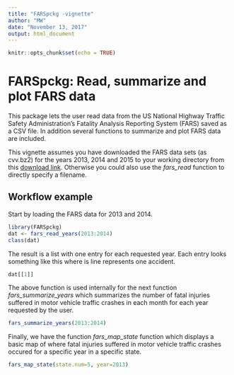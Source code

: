 ```yaml
---
title: "FARSpckg -vignette"
author: "MW"
date: "November 13, 2017"
output: html_document
---
```


```r
knitr::opts_chunk$set(echo = TRUE)
```

# FARSpckg: Read, summarize and plot FARS data

This package lets the user read data from the US National Highway Traffic Safety Administration's Fatality Analysis Reporting System (FARS) saved as a CSV file. In addition several functions to summarize and plot FARS data are included. 

This vignette assumes you have downloaded the FARS data sets (as cvv.bz2) for the years 2013, 2014 and 2015 to your working directory from this [download link](https://d3c33hcgiwev3.cloudfront.net/_e1adac2a5f05192dc8780f3944feec13_fars_data.zip?Expires=1510704000&Signature=YwIRUwFBVVMh1FqVO5TnieqgFhA-tnqm-CYgO6QuW5LxUYeNzwE10yHrJ4-KIsZ0-Ja19TfbdKmwXy9IpAKsLS7PHYVuY5LKhAy1MwBj2~GrP-QiyX~-v89Lv9uQ3M3QEI6l3Ni4UKv9P1lHmW7RtBOWKBkio-qjbbZFwSzR6gg_&Key-Pair-Id=APKAJLTNE6QMUY6HBC5A). Otherwise you could also use the *fars_read* function to directly specify a filename.

## Workflow example

Start by loading the FARS data for 2013 and 2014.

```r
library(FARSpckg)
dat <- fars_read_years(2013:2014)
class(dat)
```

The result is a list with one entry for each requested year. Each entry looks something like this where is line represents one accident.
```r
dat[[1]]
```

The above function is used internally for the next function *fars_summarize_years* which summarizes the number of fatal injuries suffered in motor vehicle traffic crashes in each month for each year requested by the user.

```r
fars_summarize_years(2013:2014)
```

Finally, we have the function *fars_map_state* function which displays a basic map of where fatal injuries suffered in motor vehicle traffic crashes occured for a specific year in a specific state.

```r
fars_map_state(state.num=5, year=2013)
```
